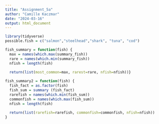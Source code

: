 ```yaml
---
title: "Assignment_5a"
author: "Camille Kaczmar"
date: "2024-03-16"
output: html_document
---
```

```r
library(tidyverse)
possible.fish = c("salmon","steelhead","shark", "tuna", "cod")
```

```r
fish_summary = function(fish) {
  max = names(which.max(summary_fish))
  rare = names(which.min(summary_fish))
  nfish = length(fish)
  
  return(list(most_common=max, rarest=rare, nfish=nfish))}

```


```r
fish_summary2 = function(fish) {
  fish_fact = as.factor(fish)
  fish_sum = summary (fish_fact)
  rarefish = names(which.min(fish_sum))
  commonfish = names(which.max(fish_sum))
  nfish = length(fish)
  
  return(list(rarefish=rarefish, commonfish=commonfish, nfish=nfish))
}
```






